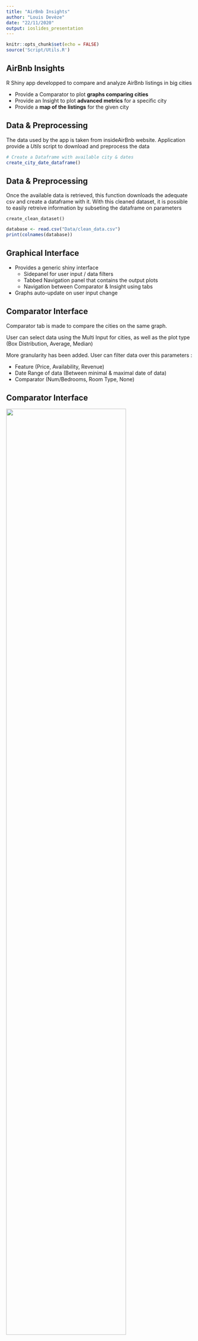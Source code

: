 ```yaml
---
title: "AirBnb Insights"
author: "Louis Devèze"
date: "22/11/2020"
output: ioslides_presentation
---
```


```r
knitr::opts_chunk$set(echo = FALSE)
source('Script/Utils.R')
```

## AirBnb Insights

R Shiny app developped to compare and analyze AirBnb listings in big cities

- Provide a Comparator to plot **graphs comparing cities**
- Provide an Insight to plot **advanced metrics** for a specific city
- Provide a **map of the listings** for the given city

## Data & Preprocessing

The data used by the app is taken from insideAirBnb website. 
Application provide a *Utils* script to download and preprocess the data

``` r
# Create a Dataframe with available city & dates
create_city_date_dataframe()
```

## Data & Preprocessing

Once the available data is retrieved, this function downloads the adequate csv and create a dataframe with it.
With this cleaned dataset, it is possible to easily retreive information by subseting the dataframe on parameters
```
create_clean_dataset()
```
``` r
database <- read.csv("Data/clean_data.csv")
print(colnames(database))
```

## Graphical Interface

- Provides a generic shiny interface 
    - Sidepanel for user input / data filters 
    - Tabbed Navigation panel that contains the output plots
    - Navigation between Comparator & Insight using tabs
- Graphs auto-update on user input change

## Comparator Interface

Comparator tab is made to compare the cities on the same graph. 

User can select data using the Multi Input for cities, as well as the plot type (Box Distribution, Average, Median)

More granularity has been added. User can filter data over this parameters :

- Feature (Price, Availability, Revenue)
- Date Range of data (Between minimal & maximal date of data)
- Comparator (Num/Bedrooms, Room Type, None)

## Comparator Interface

![](Comparator.PNG){#id .class width=80% height=80%}


## Insight Interface

Insight tab is made to give deeper analysis of a city. 

In this tab, more plots were added. User can filter data over this parameters :

- Feature (Price, Availability, Revenue)
- Date Range of data (Between minimal & maximal date of data)
- Comparator (Num/Bedrooms, Room Type, None)

In insight view :

- it is the possibility to compare neighbourhood.
- Proportion Pie plot disable features to compare proportion of comparators 
- A map displays the listings by Chunk groups


## Insight Interface

![](Insight.PNG){#id .class width=80% height=80%}

## Try it yourself

Application is available on ShinyApps.Io at the link over there

https://louisdeveze.shinyapps.io/Application/

Thanks for your attention
